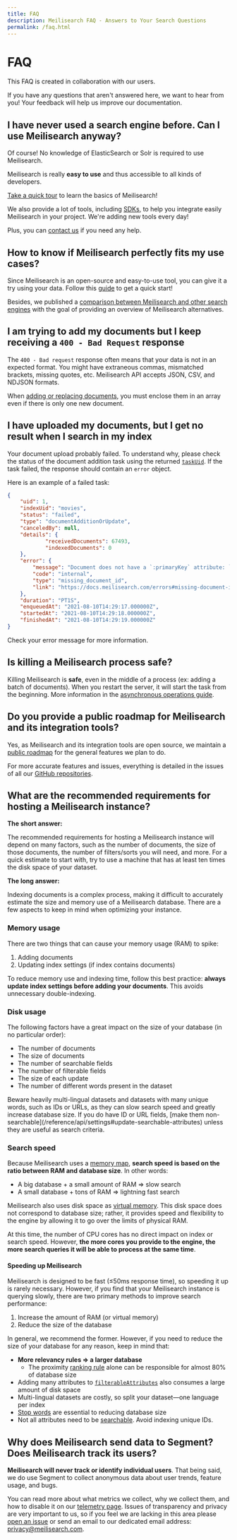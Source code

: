 ```yaml
---
title: FAQ
description: Meilisearch FAQ - Answers to Your Search Questions
permalink: /faq.html
---
```


# FAQ

This FAQ is created in collaboration with our users.

If you have any questions that aren't answered here, we want to hear from you! Your feedback will help us improve our documentation.

## I have never used a search engine before. Can I use Meilisearch anyway?

Of course! No knowledge of ElasticSearch or Solr is required to use Meilisearch.

Meilisearch is really **easy to use** and thus accessible to all kinds of developers.

[Take a quick tour](/learn/getting_started/quick_start) to learn the basics of Meilisearch!

We also provide a lot of tools, including [SDKs](/learn/what_is_meilisearch/sdks), to help you integrate easily Meilisearch in your project. We're adding new tools every day!

Plus, you can [contact us](https://discord.meilisearch.com) if you need any help.

## How to know if Meilisearch perfectly fits my use cases?

Since Meilisearch is an open-source and easy-to-use tool, you can give it a try using your data. Follow this [guide](/learn/getting_started/quick_start) to get a quick start!

Besides, we published a [comparison between Meilisearch and other search engines](/learn/what_is_meilisearch/comparison_to_alternatives) with the goal of providing an overview of Meilisearch alternatives.

## I am trying to add my documents but I keep receiving a `400 - Bad Request` response

The `400 - Bad request` response often means that your data is not in an expected format. You might have extraneous commas, mismatched brackets, missing quotes, etc. Meilisearch API accepts JSON, CSV, and NDJSON formats.

When [adding or replacing documents](/reference/api/documents#add-or-replace-documents), you must enclose them in an array even if there is only one new document.

## I have uploaded my documents, but I get no result when I search in my index

Your document upload probably failed. To understand why, please check the status of the document addition task using the returned [`taskUid`](/reference/api/tasks#get-one-task). If the task failed, the response should contain an `error` object.

Here is an example of a failed task:

```json
{
    "uid": 1,
    "indexUid": "movies",
    "status": "failed",
    "type": "documentAdditionOrUpdate",
    "canceledBy": null,
    "details": { 
            "receivedDocuments": 67493,
            "indexedDocuments": 0
    },
    "error": {
        "message": "Document does not have a `:primaryKey` attribute: `:documentRepresentation`.",
        "code": "internal",
        "type": "missing_document_id",
        "link": "https://docs.meilisearch.com/errors#missing-document-id",
    },
    "duration": "PT1S",
    "enqueuedAt": "2021-08-10T14:29:17.000000Z",
    "startedAt": "2021-08-10T14:29:18.000000Z",
    "finishedAt": "2021-08-10T14:29:19.000000Z"
}
```

Check your error message for more information.

## Is killing a Meilisearch process safe?

Killing Meilisearch is **safe**, even in the middle of a process (ex: adding a batch of documents). When you restart the server, it will start the task from the beginning.
More information in the [asynchronous operations guide](/learn/async/asynchronous_operations).

## Do you provide a public roadmap for Meilisearch and its integration tools?

Yes, as Meilisearch and its integration tools are open source, we maintain a [public roadmap](https://roadmap.meilisearch.com/) for the general features we plan to do.

For more accurate features and issues, everything is detailed in the issues of all our [GitHub repositories](https://github.com/meilisearch/meilisearch/issues).

## What are the recommended requirements for hosting a Meilisearch instance?

**The short answer:**

The recommended requirements for hosting a Meilisearch instance will depend on many factors, such as the number of documents, the size of those documents, the number of filters/sorts you will need, and more. For a quick estimate to start with, try to use a machine that has at least ten times the disk space of your dataset.

**The long answer:**

Indexing documents is a complex process, making it difficult to accurately estimate the size and memory use of a Meilisearch database. There are a few aspects to keep in mind when optimizing your instance.

### Memory usage

There are two things that can cause your memory usage (RAM) to spike:

1. Adding documents
2. Updating index settings (if index contains documents)

To reduce memory use and indexing time, follow this best practice: **always update index settings before adding your documents**. This avoids unnecessary double-indexing.

### Disk usage

The following factors have a great impact on the size of your database (in no particular order):

- The number of documents
- The size of documents
- The number of searchable fields
- The number of filterable fields
- The size of each update
- The number of different words present in the dataset

<Capsule intent="tip">
Beware heavily multi-lingual datasets and datasets with many unique words, such as IDs or URLs, as they can slow search speed and greatly increase database size. If you do have ID or URL fields, [make them non-searchable](/reference/api/settings#update-searchable-attributes) unless they are useful as search criteria.
</Capsule>

### Search speed

Because Meilisearch uses a [memory map](/learn/engine/storage#lmdb), **search speed is based on the ratio between RAM and database size**. In other words:

- A big database + a small amount of RAM => slow search
- A small database + tons of RAM => lightning fast search

Meilisearch also uses disk space as [virtual memory](/learn/engine/storage#memory-usage). This disk space does not correspond to database size; rather, it provides speed and flexibility to the engine by allowing it to go over the limits of physical RAM.

At this time, the number of CPU cores has no direct impact on index or search speed. However, **the more cores you provide to the engine, the more search queries it will be able to process at the same time**.

#### Speeding up Meilisearch

Meilisearch is designed to be fast (≤50ms response time), so speeding it up is rarely necessary. However, if you find that your Meilisearch instance is querying slowly, there are two primary methods to improve search performance:

1. Increase the amount of RAM (or virtual memory)
2. Reduce the size of the database

In general, we recommend the former. However, if you need to reduce the size of your database for any reason, keep in mind that:

- **More relevancy rules => a larger database**
  - The proximity [ranking rule](/learn/relevancy/ranking_rules) alone can be responsible for almost 80% of database size
- Adding many attributes to [`filterableAttributes`](/reference/api/settings#filterable-attributes) also consumes a large amount of disk space
- Multi-lingual datasets are costly, so split your dataset—one language per index
- [Stop words](/reference/api/settings#stop-words) are essential to reducing database size
- Not all attributes need to be [searchable](/learn/relevancy/displayed_searchable_attributes#searchable-fields). Avoid indexing unique IDs.

## Why does Meilisearch send data to Segment? Does Meilisearch track its users?

**Meilisearch will never track or identify individual users**. That being said, we do use Segment to collect anonymous data about user trends, feature usage, and bugs.

You can read more about what metrics we collect, why we collect them, and how to disable it on our [telemetry page](/learn/what_is_meilisearch/telemetry). Issues of transparency and privacy are very important to us, so if you feel we are lacking in this area please [open an issue](https://github.com/meilisearch/documentation/issues/new/choose) or send an email to our dedicated email address: [privacy@meilisearch.com](mailto:privacy@meilisearch.com).
